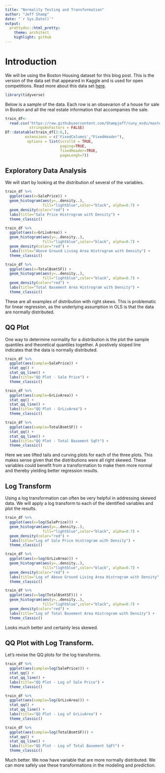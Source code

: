 ```yaml
---
title: "Normality Testing and Transformation"
author: "Jeff Shamp"
date: "`r Sys.Date()`"
output:
  prettydoc::html_pretty:
    theme: architect
    highlight: github
---
```


# Introduction

We will be using the Boston Housing dataset for this blog post. This is the version of the data set that appeared in Kaggle and is used for open competitions. Read more about this data set [here](https://www.kaggle.com/c/house-prices-advanced-regression-techniques). 

```r
library(tidyverse)
```

Below is a sample of the data. Each row is an obsevarion of a house for sale in Boston and all the real estate information that accompanies the sale. 

```r
train_df<- 
  read.csv("https://raw.githubusercontent.com/Shampjeff/cuny_msds/master/621_blog/train.csv", 
           stringsAsFactors = FALSE)
DT::datatable(train_df[1:6,], 
         extensions = c('FixedColumns',"FixedHeader"),
          options = list(scrollX = TRUE, 
                         paging=TRUE,
                         fixedHeader=TRUE,
                         pageLengh=7))
```

## Exploratory Data Analysis

We will start by looking at the distribution of several of the variables. 

```r
train_df %>%
  ggplot(aes(x=SalePrice)) + 
  geom_histogram(aes(y=..density..),
                 fill="lightblue",color="black", alpha=0.7) +
  geom_density(color="red") +
  labs(title="Sale Price Histrogram with Density") +
  theme_classic()

train_df %>%
  ggplot(aes(x=GrLivArea)) + 
  geom_histogram(aes(y=..density..), 
                 fill="lightblue",color="black", alpha=0.7) +
  geom_density(color="red") +
  labs(title="Above Ground Living Area Histrogram with Density") +
  theme_classic()

train_df %>%
  ggplot(aes(x=TotalBsmtSF)) + 
  geom_histogram(aes(y=..density..), 
                 fill="lightblue",color="black", alpha=0.7) +
  geom_density(color="red") +
  labs(title="Total Basement Area Histrogram with Density") +
  theme_classic()

```

These are all examples of distribution with right skews. This is problematic for linear regression, as the underlying assumption in OLS is that the data are normally distributed. 


## QQ Plot 

One way to determine normality for a distribution is the plot the sample quantiles and theoretical quantiles together. A postively sloped line indicates that the data is normally distributed. 

```r
train_df %>%
  ggplot(aes(sample=SalePrice)) +
  stat_qq() +
  stat_qq_line() + 
  labs(title="QQ Plot - Sale Price") +
  theme_classic()

train_df %>%
  ggplot(aes(sample=GrLivArea)) +
  stat_qq() +
  stat_qq_line() + 
  labs(title="QQ Plot - GrLivArea") +
  theme_classic()

train_df %>%
  ggplot(aes(sample=TotalBsmtSF)) +
  stat_qq() +
  stat_qq_line() + 
  labs(title="QQ Plot - Total Basement SqFt") +
  theme_classic()
```

Here we see lifted tails and curving plots for each of the three plots. This makes sense given that the distributions were all right skewed. These variables could benefit from a transformation to make them more normal and thereby yielding better regression results. 


## Log Transform

Using a log transformation can often be very helpful in addressing skewed data. We will apply a log transform to each of the identified variables and plot the results. 

```r
train_df %>%
  ggplot(aes(x=log(SalePrice))) + 
  geom_histogram(aes(y=..density..),
                 fill="lightblue",color="black", alpha=0.7) +
  geom_density(color="red") +
  labs(title="Log of Sale Price Histrogram with Density") +
  theme_classic()

train_df %>%
  ggplot(aes(x=log(GrLivArea))) + 
  geom_histogram(aes(y=..density..), 
                 fill="lightblue",color="black", alpha=0.7) +
  geom_density(color="red") +
  labs(title="Log of Above Ground Living Area Histrogram with Density") +
  theme_classic()

train_df %>%
  ggplot(aes(x=log(TotalBsmtSF))) + 
  geom_histogram(aes(y=..density..), 
                 fill="lightblue",color="black", alpha=0.7) +
  geom_density(color="red") +
  labs(title="Log of Total Basement Area Histrogram with Density") +
  theme_classic()
```

Looks much better and certainly less skewed. 

## QQ Plot with Log Transform. 

Let's revise the QQ plots for the log transforms. 


```r
train_df %>%
  ggplot(aes(sample=log(SalePrice))) +
  stat_qq() +
  stat_qq_line() + 
  labs(title="QQ Plot - Log of Sale Price") +
  theme_classic()

train_df %>%
  ggplot(aes(sample=log(GrLivArea))) +
  stat_qq() +
  stat_qq_line() + 
  labs(title="QQ Plot - Log of GrLivArea") +
  theme_classic()

train_df %>%
  ggplot(aes(sample=log(TotalBsmtSF))) +
  stat_qq() +
  stat_qq_line() + 
  labs(title="QQ Plot - Log of Total Basement SqFt") +
  theme_classic()
```

Much better. We now have variable that are more normally distributed. We can more safely use these transformations in the modeling and prediction. 











